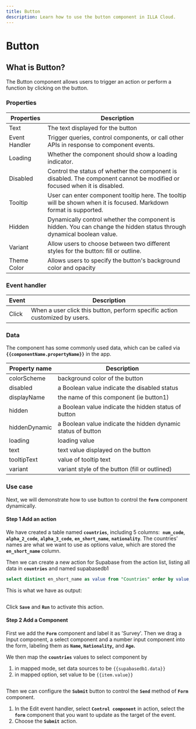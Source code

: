 ---
title: Button
description: Learn how to use the button component in ILLA Cloud.
---

# Button

## What is Button?

The Button component allows users to trigger an action or perform a function by clicking on the button. 

### Properties

| Properties | Description |
| --- | --- |
| Text | The text displayed for the button |
| Event Handler | Trigger queries, control components, or call other APIs in response to component events. |
| Loading | Whether the component should show a loading indicator. |
| Disabled | Control the status of whether the component is disabled. The component cannot be modified or focused when it is disabled. |
| Tooltip | User can enter component tooltip here. The tooltip will be shown when it is focused. Markdown format is supported. |
| Hidden | Dynamically control whether the component is hidden. You can change the hidden status through dynamical boolean value. |
| Variant | Allow users to choose between two different styles for the button: fill or outline. |
| Theme Color | Allows users to specify the button's background color and opacity |

### Event handler

| Event | Description |
| --- | --- |
| Click | When a user click this button, perform specific action customized by users. |

### Data

The component has some commonly used data, which can be called via **`{{componentName.propertyName}}`** in the app.

| Property name | Description |
| --- | --- |
| colorScheme | background color of the button |
| disabled | a Boolean value indicate the disabled status |
| displayName | the name of this component (ie button1) |
| hidden | a Boolean value indicate the hidden status of button |
| hiddenDynamic | a Boolean value indicate the hidden dynamic status of button |
| loading | loading value |
| text | text value displayed on the button |
| tooltipText | value of tooltip text |
| variant | variant style of the button (fill or outlined) |

### Use case

Next, we will demonstrate how to use button to control the **`form`** component dynamically. 

#### Step 1 Add an action

We have created a table named **`countries`**, including 5 columns:  **`num_code`**,  **`alpha_2_code`**, **`alpha_3_code`**, **`en_short_name`**, **`nationality`**. The countries’ names are what we want to use as options value, which are stored the **`en_short_name`** column.

Then we can create a new action for Supabase from the action list, listing all data in **`countries`** and named supabasedb1 

```sql
select distinct en_short_name as value from "Countries" order by value;
```

This is what we have as output:

<img src='https://cdn.illacloud.com/official-website/img/docs/countries.png' alt='' />

Click **`Save`** and **`Run`** to activate this action.

#### Step 2 Add a Component

First we add the **`Form`** component and label it as 'Survey'. Then we drag a Input component, a select component and a number input component into the form, labeling them as **`Name`, `Nationality`,** and **`Age`.**

 

We then map the **`countries`** values to select component by 

1. in mapped mode, set data sources to be `{{supabasedb1.data}}` 
2. in mapped option, set value to be `{{item.value}}`

<img src='https://cdn.illacloud.com/official-website/img/docs/button1.png' alt='' />

Then we can configure the **`Submit`** button to control the **`Send`** method of **`Form`** component. 

1. In the Edit event handler, select **`Control component`** in action, select the **`form`** component that you want to update as the target of the event.
2. Choose the **`Submit`** action. 

<img src='https://cdn.illacloud.com/official-website/img/docs/countries2.png' alt='' />